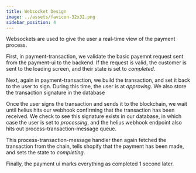 ```yaml
---
title: Websocket Design
image: ../assets/favicon-32x32.png
sidebar_position: 4
---
```


Websockets are used to give the user a real-time view of the payment process.

First, in payment-transaction, we validate the basic payemnt request sent from the payment-ui to the backend. If the request is valid, the customer is sent to the loading screen, and their state is set to _completed_.

Next, again in payment-transaction, we build the transaction, and set it back to the user to sign. During this time, the user is at _approving_. We also store the transaction signature in the database

Once the user signs the transaction and sends it to the blockchain, we wait until helius hits our webhook confirming that the transaction has been received. We check to see this signature exists in our database, in which case the user is set to _processing_, and the helius webhook endpoint also hits out process-transaction-message queue.

This process-transaction-message handler then again fetched the transaction from the chain, tells shopify that the payment has been made, and sets the state to _completing_.

Finally, the payment ui marks everything as completed 1 second later.
